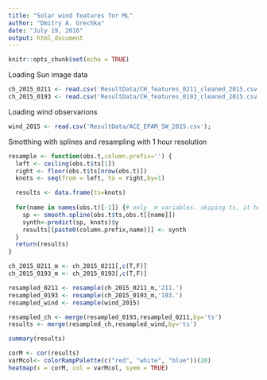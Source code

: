 ```yaml
---
title: "Solar wind features for ML"
author: "Dmitry A. Grechka"
date: "July 19, 2016"
output: html_document
---
```


```r
knitr::opts_chunk$set(echo = TRUE)
```

Loading Sun image data
```r
ch_2015_0211 <- read.csv('ResultData/CH_features_0211_cleaned_2015.csv')
ch_2015_0193 <- read.csv('ResultData/CH_features_0193_cleaned_2015.csv')
```

Loading wind observarions
```r
wind_2015 <- read.csv('ResultData/ACE_EPAM_SW_2015.csv');
```

Smotthing with splines and resampling with 1 hour resolution

```r
resample <- function(obs.t,column.prefix='') {
  left <- ceiling(obs.t$ts[1])
  right <- floor(obs.t$ts[nrow(obs.t)])
  knots <- seq(from = left, to = right,by=1)

  results <- data.frame(ts=knots)
    
  for(name in names(obs.t)[-1]) {# only _m variables. skiping ts, it has idx 1
    sp <- smooth.spline(obs.t$ts,obs.t[[name]])
    synth<-predict(sp, knots)$y
    results[[paste0(column.prefix,name)]] <- synth
  }
  return(results)
}

ch_2015_0211_m <- ch_2015_0211[,c(T,F)]
ch_2015_0193_m <- ch_2015_0193[,c(T,F)]

resampled_0211 <- resample(ch_2015_0211_m,'211.')
resampled_0193 <- resample(ch_2015_0193_m,'193.')
resampled_wind <- resample(wind_2015)

resampled_ch <- merge(resampled_0193,resampled_0211,by='ts')
results <- merge(resampled_ch,resampled_wind,by='ts')

summary(results)
```

```r
corM <- cor(results)
varMcol<- colorRampPalette(c("red", "white", "blue"))(20)
heatmap(x = corM, col = varMcol, symm = TRUE)
```